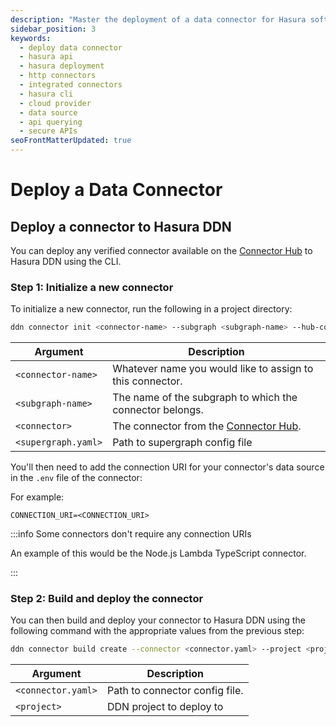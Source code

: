 ```yaml
---
description: "Master the deployment of a data connector for Hasura software with our comprehensive guide."
sidebar_position: 3
keywords:
  - deploy data connector
  - hasura api
  - hasura deployment
  - http connectors
  - integrated connectors
  - hasura cli
  - cloud provider
  - data source
  - api querying
  - secure APIs
seoFrontMatterUpdated: true
---
```


# Deploy a Data Connector

## Deploy a connector to Hasura DDN

You can deploy any verified connector available on the [Connector Hub](https://hasura.io/connectors) to Hasura DDN using
the CLI.

### Step 1: Initialize a new connector

To initialize a new connector, run the following in a project directory:

```bash
ddn connector init <connector-name> --subgraph <subgraph-name> --hub-connector <connector>  --supergraph <supergraph.yaml>
```

| Argument            | Description                                                           |
| ------------------- | --------------------------------------------------------------------- |
| `<connector-name>`  | Whatever name you would like to assign to this connector.             |
| `<subgraph-name>`   | The name of the subgraph to which the connector belongs.              |
| `<connector>`       | The connector from the [Connector Hub](https://hasura.io/connectors). |
| `<supergraph.yaml>` | Path to supergraph config file                                        |

You'll then need to add the connection URI for your connector's data source in the `.env` file of the connector:

For example:

```env
CONNECTION_URI=<CONNECTION_URI>
```

:::info Some connectors don't require any connection URIs

An example of this would be the Node.js Lambda TypeScript connector.

:::

### Step 2: Build and deploy the connector

You can then build and deploy your connector to Hasura DDN using the following command with the appropriate values from
the previous step:

```bash
ddn connector build create --connector <connector.yaml> --project <project-name>
```

| Argument           | Description                    |
| ------------------ | ------------------------------ |
| `<connector.yaml>` | Path to connector config file. |
| `<project>`        | DDN project to deploy to       |

